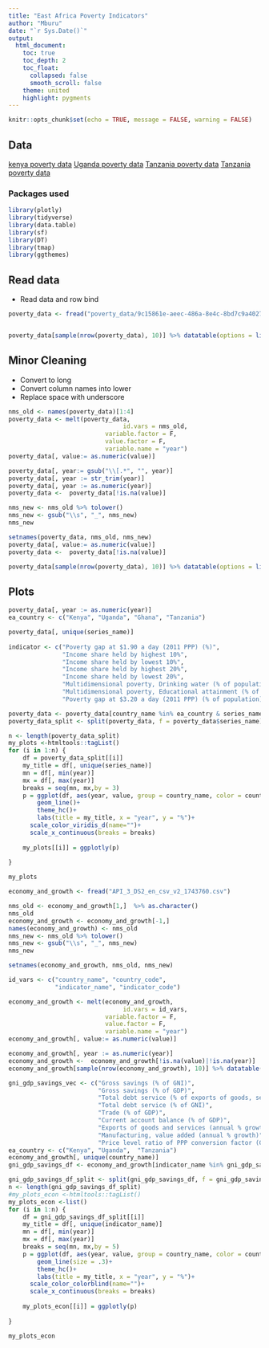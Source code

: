 ```yaml
---
title: "East Africa Poverty Indicators"
author: "Mburu"
date: "`r Sys.Date()`"
output:
  html_document:
    toc: true
    toc_depth: 2
    toc_float:
      collapsed: false
      smooth_scroll: false
    theme: united
    highlight: pygments
---
```


```r
knitr::opts_chunk$set(echo = TRUE, message = FALSE, warning = FALSE)
```

## Data 
[kenya poverty data](https://data.humdata.org/dataset/world-bank-poverty-indicators-for-kenya)
[Uganda poverty data](https://data.humdata.org/dataset/world-bank-poverty-indicators-for-uganda)
[Tanzania poverty data](https://data.humdata.org/dataset/world-bank-poverty-indicators-for-tanzania)
[Tanzania poverty data](https://data.humdata.org/dataset/world-bank-poverty-indicators-for-rwanda)

### Packages used

```r
library(plotly)
library(tidyverse)
library(data.table)
library(sf)
library(DT)
library(tmap)
library(ggthemes)
```

## Read data

- Read data and row bind

```r
poverty_data <- fread("poverty_data/9c15861e-aeec-486a-8e4c-8bd7c9a40275_Data.csv", na.strings = c("NA", "..", " "))


poverty_data[sample(nrow(poverty_data), 10)] %>% datatable(options = list(scrollX = TRUE))
```

## Minor Cleaning
- Convert to long
- Convert column names into lower 
- Replace space with underscore

```r
nms_old <- names(poverty_data)[1:4]
poverty_data <- melt(poverty_data,
                                id.vars = nms_old, 
                           variable.factor = F,
                           value.factor = F,
                           variable.name = "year")
poverty_data[, value:= as.numeric(value)]

poverty_data[, year:= gsub("\\[.*", "", year)]
poverty_data[, year := str_trim(year)]
poverty_data[, year := as.numeric(year)]
poverty_data <-  poverty_data[!is.na(value)]
```


```r


nms_new <- nms_old %>% tolower() 
nms_new <- gsub("\\s", "_", nms_new)
nms_new

setnames(poverty_data, nms_old, nms_new)
poverty_data[, value:= as.numeric(value)]
poverty_data <-  poverty_data[!is.na(value)]

poverty_data[sample(nrow(poverty_data), 10)] %>% datatable(options = list(scrollX = TRUE))

```

## Plots



```r
poverty_data[, year := as.numeric(year)]
ea_country <- c("Kenya", "Uganda", "Ghana", "Tanzania")

poverty_data[, unique(series_name)]
  
indicator <- c("Poverty gap at $1.90 a day (2011 PPP) (%)", 
               "Income share held by highest 10%",
               "Income share held by lowest 10%", 
               "Income share held by highest 20%",
               "Income share held by lowest 20%",
               "Multidimensional poverty, Drinking water (% of population deprived)",
               "Multidimensional poverty, Educational attainment (% of population deprived)",
               "Poverty gap at $3.20 a day (2011 PPP) (% of population)")

poverty_data <- poverty_data[country_name %in% ea_country & series_name %in% indicator]
poverty_data_split <- split(poverty_data, f = poverty_data$series_name)

n <- length(poverty_data_split)
my_plots <-htmltools::tagList()
for (i in 1:n) {
    df = poverty_data_split[[i]]
    my_title = df[, unique(series_name)]
    mn = df[, min(year)]
    mx = df[, max(year)]
    breaks = seq(mn, mx,by = 3)
    p = ggplot(df, aes(year, value, group = country_name, color = country_name) ) +
        geom_line()+
        theme_hc()+
        labs(title = my_title, x = "year", y = "%")+
      scale_color_viridis_d(name="")+
      scale_x_continuous(breaks = breaks)
    
    my_plots[[i]] = ggplotly(p)
    
}

my_plots
```




```r
economy_and_growth <- fread("API_3_DS2_en_csv_v2_1743760.csv") 

nms_old <- economy_and_growth[1,]  %>% as.character()
nms_old
economy_and_growth <- economy_and_growth[-1,]
names(economy_and_growth) <- nms_old
nms_new <- nms_old %>% tolower() 
nms_new <- gsub("\\s", "_", nms_new)
nms_new

setnames(economy_and_growth, nms_old, nms_new)

id_vars <- c("country_name", "country_code",
             "indicator_name", "indicator_code")

economy_and_growth <- melt(economy_and_growth,
                                id.vars = id_vars, 
                           variable.factor = F,
                           value.factor = F,
                           variable.name = "year")
economy_and_growth[, value:= as.numeric(value)]

economy_and_growth[, year := as.numeric(year)]
economy_and_growth <-  economy_and_growth[!is.na(value)|!is.na(year)]
economy_and_growth[sample(nrow(economy_and_growth), 10)] %>% datatable(options = list(scrollX = TRUE))
```



```r
gni_gdp_savings_vec <- c("Gross savings (% of GNI)", 
                         "Gross savings (% of GDP)",
                         "Total debt service (% of exports of goods, services and primary income)",
                         "Total debt service (% of GNI)",
                         "Trade (% of GDP)",
                         "Current account balance (% of GDP)",
                         "Exports of goods and services (annual % growth)",
                         "Manufacturing, value added (annual % growth)",
                         "Price level ratio of PPP conversion factor (GDP) to market exchange rate")
ea_country <- c("Kenya", "Uganda",  "Tanzania")
economy_and_growth[, unique(country_name)]
gni_gdp_savings_df <- economy_and_growth[indicator_name %in% gni_gdp_savings_vec & country_name %in% ea_country ]
```



```r

gni_gdp_savings_df_split <- split(gni_gdp_savings_df, f = gni_gdp_savings_df$indicator_name)
n <- length(gni_gdp_savings_df_split)
#my_plots_econ <-htmltools::tagList()
my_plots_econ <-list()
for (i in 1:n) {
    df = gni_gdp_savings_df_split[[i]]
    my_title = df[, unique(indicator_name)]
    mn = df[, min(year)]
    mx = df[, max(year)]
    breaks = seq(mn, mx,by = 5)
    p = ggplot(df, aes(year, value, group = country_name, color = country_name) ) +
        geom_line(size = .3)+
        theme_hc()+
        labs(title = my_title, x = "year", y = "%")+
      scale_color_colorblind(name="")+
      scale_x_continuous(breaks = breaks)
    
    my_plots_econ[[i]] = ggplotly(p)
    
}

my_plots_econ

```